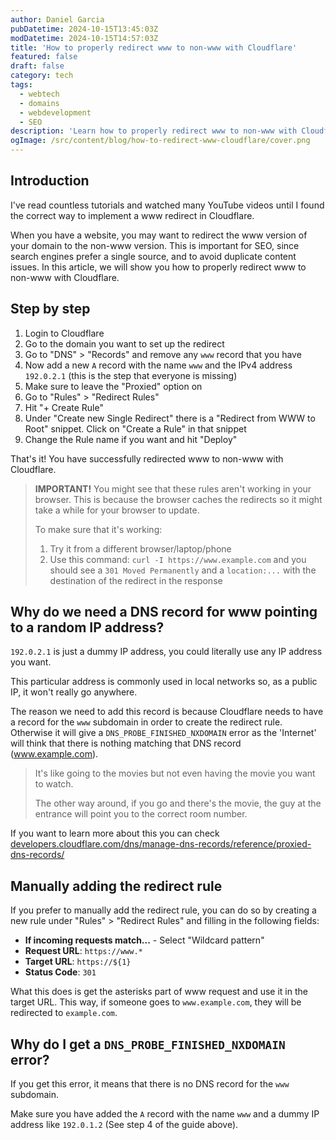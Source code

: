 ```yaml
---
author: Daniel Garcia
pubDatetime: 2024-10-15T13:45:03Z
modDatetime: 2024-10-15T14:57:03Z
title: 'How to properly redirect www to non-www with Cloudflare'
featured: false
draft: false
category: tech
tags:
  - webtech
  - domains
  - webdevelopment
  - SEO
description: 'Learn how to properly redirect www to non-www with Cloudflare'
ogImage: /src/content/blog/how-to-redirect-www-cloudflare/cover.png
---
```



## Introduction

I've read countless tutorials and watched many YouTube videos until I found the correct way to implement a www redirect in Cloudflare.

When you have a website, you may want to redirect the www version of your domain to the non-www version. This is important for SEO, since search engines prefer a single source, and to avoid duplicate content issues. In this article, we will show you how to properly redirect www to non-www with Cloudflare.

<NewsletterSignup client:visible />

## Step by step

1. Login to Cloudflare
2. Go to the domain you want to set up the redirect
3. Go to "DNS" > "Records" and remove any `www` record that you have
4. Now add a new `A` record with the name `www` and the IPv4 address `192.0.2.1` (this is the step that everyone is missing)
5. Make sure to leave the "Proxied" option on
6. Go to "Rules" > "Redirect Rules"
7. Hit "+ Create Rule"
8. Under "Create new Single Redirect" there is a "Redirect from WWW to Root" snippet. Click on "Create a Rule" in that snippet
9. Change the Rule name if you want and hit "Deploy"

That's it! You have successfully redirected www to non-www with Cloudflare.

> **IMPORTANT!** You might see that these rules aren't working in your browser. This is because the browser caches the redirects so it might take a while for your browser to update.
>
> To make sure that it's working:
>
> 1. Try it from a different browser/laptop/phone
> 2. Use this command: `curl -I https://www.example.com` and you should see a `301 Moved Permanently` and a `location:...` with the destination of the redirect in the response

## Why do we need a DNS record for www pointing to a random IP address?

`192.0.2.1` is just a dummy IP address, you could literally use any IP address you want.

This particular address is commonly used in local networks so, as a public IP, it won't really go anywhere.

The reason we need to add this record is because Cloudflare needs to have a record for the `www` subdomain in order to create the redirect rule. Otherwise it will give a `DNS_PROBE_FINISHED_NXDOMAIN` error as the 'Internet' will think that there is nothing matching that DNS record (www.example.com).

> It's like going to the movies but not even having the movie you want to watch.
>
> The other way around, if you go and there's the movie, the guy at the entrance will point you to the correct room number.

If you want to learn more about this you can check [developers.cloudflare.com/dns/manage-dns-records/reference/proxied-dns-records/](https://developers.cloudflare.com/dns/manage-dns-records/reference/proxied-dns-records/)

## Manually adding the redirect rule

If you prefer to manually add the redirect rule, you can do so by creating a new rule under "Rules" > "Redirect Rules" and filling in the following fields:

- **If incoming requests match...** - Select "Wildcard pattern"
- **Request URL**: `https://www.*`
- **Target URL**: `https://${1}`
- **Status Code**: `301`

What this does is get the asterisks part of www request and use it in the target URL. This way, if someone goes to `www.example.com`, they will be redirected to `example.com`.

## Why do I get a `DNS_PROBE_FINISHED_NXDOMAIN` error?

If you get this error, it means that there is no DNS record for the `www` subdomain.

Make sure you have added the `A` record with the name `www` and a dummy IP address like `192.0.1.2` (See step 4 of the guide above).
